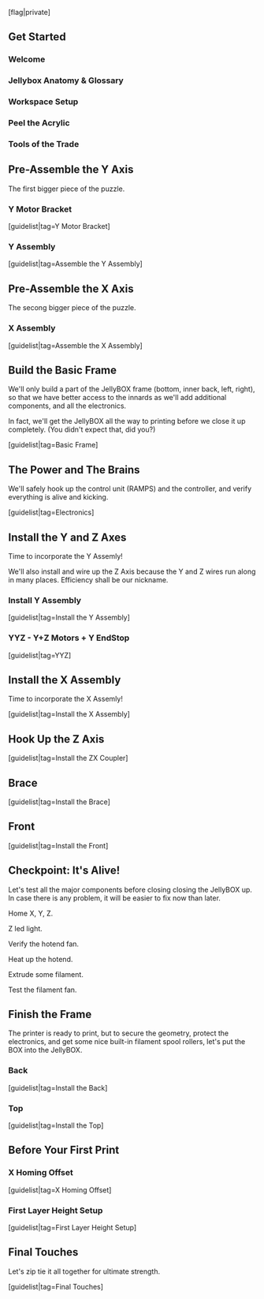 [flag|private]

== Get Started ==

=== Welcome ===

=== Jellybox Anatomy & Glossary ===

=== Workspace Setup ===

=== Peel the Acrylic ===

=== Tools of the Trade ===

== Pre-Assemble the Y Axis ==

The first bigger piece of the puzzle.

=== Y Motor Bracket ===

[guidelist|tag=Y Motor Bracket]   

=== Y Assembly ===

[guidelist|tag=Assemble the Y Assembly]

== Pre-Assemble the X Axis ==

The secong bigger piece of the puzzle.

=== X Assembly ===

[guidelist|tag=Assemble the X Assembly]   

== Build the Basic Frame ==

We'll only build a part of the JellyBOX frame (bottom, inner back, left, right), so that we have better access to the innards as we'll add additional components, and all the electronics.

In fact, we'll get the JellyBOX all the way to printing before we close it up completely. (You didn't expect that, did you?)

[guidelist|tag=Basic Frame]   

== The Power and The Brains ==

We'll safely hook up the control unit (RAMPS) and the controller, and verify everything is alive and kicking.

[guidelist|tag=Electronics]   

== Install the Y and Z Axes ==

Time to incorporate the Y Assemly!

We'll also install and wire up the Z Axis because the Y and Z wires run along in many places. Efficiency shall be our nickname.

=== Install Y Assembly ===

[guidelist|tag=Install the Y Assembly]   

=== YYZ - Y+Z Motors + Y EndStop ===

[guidelist|tag=YYZ]   

== Install the X Assembly ==

Time to incorporate the X Assemly!

[guidelist|tag=Install the X Assembly]   

== Hook Up the Z Axis ==

[guidelist|tag=Install the ZX Coupler]   

== Brace ==

[guidelist|tag=Install the Brace]   

== Front ==

[guidelist|tag=Install the Front]   

== Checkpoint: It's Alive! ==

Let's test all the major components before closing closing the JellyBOX up. In case there is any problem, it will be easier to fix now than later.

Home X, Y, Z.

Z led light.

Verify the hotend fan.

Heat up the hotend.

Extrude some filament.

Test the filament fan.

== Finish the Frame ==

The printer is ready to print, but to secure the geometry, protect the electronics, and get some nice built-in filament spool rollers, let's put the BOX into the JellyBOX.

=== Back ===

[guidelist|tag=Install the Back]   

=== Top ===

[guidelist|tag=Install the Top]   

== Before Your First Print ==

=== X Homing Offset === 

[guidelist|tag=X Homing Offset]   

=== First Layer Height Setup ===

[guidelist|tag=First Layer Height Setup]   

== Final Touches ==

Let's zip tie it all together for ultimate strength. 

[guidelist|tag=Final Touches]   